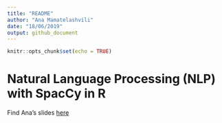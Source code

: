 ```yaml
---
title: "README"
author: "Ana Mamatelashvili"
date: "18/06/2019"
output: github_document
---
```


```r
knitr::opts_chunk$set(echo = TRUE)
```

# Natural Language Processing (NLP) with SpacCy in R

Find Ana's slides [here](https://github.com/anamamatelashvili/spacyR_talk_code)

